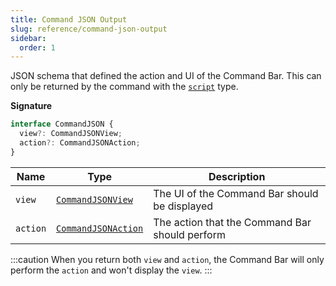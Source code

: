 ```yaml
---
title: Command JSON Output
slug: reference/command-json-output
sidebar:
  order: 1
---
```



JSON schema that defined the action and UI of the Command Bar. This can only be returned by the command with the [`script`](/extensions/command/#script-command) type.

**Signature**

```ts
interface CommandJSON {
  view?: CommandJSONView;
  action?: CommandJSONAction;
}
```

| Name | Type | Description |
| ----------- | ----------- | ----------- |
| `view` | [`CommandJSONView`](view) | The UI of the Command Bar should be displayed |
| `action` | [`CommandJSONAction`](action) | The action that the Command Bar should perform |

:::caution
When you return both `view` and `action`, the Command Bar will only perform the `action` and won't display the `view`.
:::
